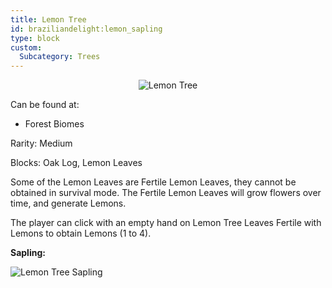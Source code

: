 ```yaml
---
title: Lemon Tree
id: braziliandelight:lemon_sapling
type: block
custom:
  Subcategory: Trees
---
```


<p align="center">
    <img src="https://github.com/danbrown/deltaboxwiki/blob/main/docs/braziliandelight/.assets/images/brazilliandelight/trees/lemon_tree.png?raw=true"
         alt="Lemon Tree"
    />
</p>

Can be found at:

- Forest Biomes

Rarity: Medium

Blocks: Oak Log, Lemon Leaves

Some of the Lemon Leaves are Fertile Lemon Leaves, they cannot be obtained in survival mode. The Fertile Lemon Leaves will grow flowers over time, and generate Lemons.

The player can click with an empty hand on Lemon Tree Leaves Fertile with Lemons to obtain Lemons (1 to 4).

**Sapling:**

<p align="left">
    <img src="https://github.com/danbrown/deltaboxwiki/blob/main/docs/braziliandelight/.assets/item/braziliandelight/lemon_sapling.png?raw=true"
         alt="Lemon Tree Sapling"
         style={{width: "128px", height: "128px", imageRendering: "pixelated"}}
    />
</p>